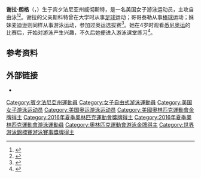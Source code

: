 {{NoteTA|G1=Aquatics}}
{{Infobox swimmer
| name           = 谢拉·朗格
| image          = Cierra Runge & Missy Franklin after 200m free (18973448432).jpg
| image_size     = 
| alt            =
| caption        = 摄于2014年
| full_name      = 
| nicknames      = 
| national_team  = {{USA}}
| strokes        = [[自由泳|自由泳]]
| club           = 
| collegeteam    = [[亞利桑那州立大學|亞利桑那州立大學]]
| coach          = Bob Bowman
| birth_date     = {{Birth date and age|1996|3|7}}
| birth_place    = {{USA}}[[宾夕法尼亚州|宾夕法尼亚州]][[威徹斯特_(宾夕法尼亚州)|威彻斯特]]
| death_date     =
| death_place    =
| height         = {{convert|1.93|m|ftin|abbr=on}}
| weight         = {{convert|85|kg|lb|abbr=on}}
| medaltemplates =
{{MedalSport|女子[[游泳|游泳]]}}
{{MedalCountry|{{USA}}}}
{{MedalCompetition|[[奥林匹克运动会|奥林匹克运动会]]}}
{{MedalGold|[[2016年夏季奥林匹克运动会|2016 里约热内卢]]|[[2016年夏季奥林匹克运动会游泳比赛|4×200米自由泳接力]]}}
{{MedalCompetition|[[世界游泳锦标赛|世界游泳锦标赛]]}}
{{MedalGold|[[2015年世界游泳锦标赛|2015 喀山]]|[[2015年世界游泳锦标赛游泳比赛|4×200米自由泳接力]]}}
{{MedalGold|[[2017年世界游泳锦标赛|2017 布达佩斯]]|[[2017年世界游泳锦标赛游泳比赛|4×200米自由泳接力]]}}
{{MedalCompetition|[[泛太平洋游泳锦标赛|泛太平洋游泳锦标赛]]}}
{{MedalSilver|[[2014年泛太平洋游泳锦标赛|2014 黄金海岸]]|400米自由泳}}
{{MedalCompetition|[[世界青年游泳锦标赛|世界青年游泳锦标赛]]}}
{{MedalGold|[[2013年世界青年游泳锦标赛|2013 迪拜]]|4×200米自由泳接力}}
{{MedalSilver|2013 迪拜|男女混合4×100米自由泳接力}}
{{MedalBronze|2013 迪拜|4×100米自由泳接力}}
{{MedalBronze|2013 迪拜|4×100米混合泳接力}}
}}

'''谢拉·朗格'''（{{lang-en|Cierra Runge}}，{{bd|1996年|3月7日||}}）生于宾夕法尼亚州威彻斯特，是一名美国女子游泳运动员，主攻自由泳<ref>{{cite web|url=https://www.sports-reference.com/olympics/athletes/ru/cierra-runge-1.html|title=Cierra Runge|work=Sport Reference|accessdate=2020-07-11|archiveurl=https://web.archive.org/web/20190825124628/https://www.sports-reference.com/olympics/athletes/ru/cierra-runge-1.html|archivedate=2019-08-25|dead-url=yes}}</ref><ref>{{cite web|url=https://www.teamusa.org/Athletes/RU/Cierra-Runge|title=Cierra Runge|work=Team USA|accessdate=2020-07-11|archiveurl=https://web.archive.org/web/20200203092717/https://www.teamusa.org/Athletes/RU/Cierra-Runge|archivedate=2020-02-03|dead-url=no}}</ref>。谢拉的父亲斯科特曾在大学时从事[[足球|足球]]运动；哥哥泰勒从事[[棒球|棒球]]运动；妹妹麦迪逊则同样从事游泳运动，参加过奥运选拔赛<ref>{{cite web|url=https://www.swimmingworldmagazine.com/news/5-reasons-to-count-on-first-time-olympian-cierra-runge/|title=5 Reasons to Count on First-Time Olympian Cierra Runge|publisher=Swimming World Magazine|date=2016-07-22|accessdate=2020-07-11|archiveurl=https://archive.today/20200711015333/https://www.swimmingworldmagazine.com/news/5-reasons-to-count-on-first-time-olympian-cierra-runge/|archivedate=2020-07-11|dead-url=no}}</ref>。她在4岁时观看[[2000年夏季奥林匹克运动会|悉尼奥运]]的比赛后，开始对游泳产生兴趣，不久后她便进入游泳课堂练习<ref>{{cite web|url=https://www.deseret.com/2016/8/14/20593967/how-watching-the-olympics-can-turn-your-child-into-an-olympian|title=How watching the Olympics can turn your child into an Olympian|publisher=Deseret News|date=2016-08-14|accessdate=2020-07-11|archiveurl=https://archive.today/20200711020358/https://www.deseret.com/2016/8/14/20593967/how-watching-the-olympics-can-turn-your-child-into-an-olympian%23united-states-cierra-runge-smiles-after-winning-a-heat-of-the-womens-4x200-meter-freestyle-relay-during-the-swimming-competitions-at-the-2016-summer-olympics-wednesday-aug-10-2016-in-rio-de-janeiro-brazil-ap-photo-matt-slocum|archivedate=2020-07-11|dead-url=no}}</ref>。

==参考资料==
{{Reflist}}

==外部链接==
* {{Twitter|cierrarunge}}
{{奥林匹克运动会游泳比赛女子4×200米自由泳接力冠军}}
{{DEFAULTSORT:Runge, Cierra}}
[[Category:賓夕法尼亞州運動員|Category:賓夕法尼亞州運動員]]
[[Category:女子自由式游泳運動員|Category:女子自由式游泳運動員]]
[[Category:美国女子游泳运动员|Category:美国女子游泳运动员]]
[[Category:美国奥运游泳运动员|Category:美国奥运游泳运动员]]
[[Category:美國奧林匹克運動會金牌得主|Category:美國奧林匹克運動會金牌得主]]
[[Category:2016年夏季奧林匹克運動會獎牌得主|Category:2016年夏季奧林匹克運動會獎牌得主]]
[[Category:2016年夏季奧林匹克運動會游泳運動員|Category:2016年夏季奧林匹克運動會游泳運動員]]
[[Category:奧林匹克運動會游泳金牌得主|Category:奧林匹克運動會游泳金牌得主]]
[[Category:世界游泳錦標賽游泳賽事獎牌得主|Category:世界游泳錦標賽游泳賽事獎牌得主]]